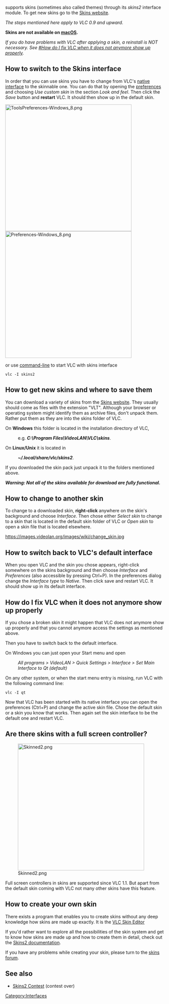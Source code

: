 {{VLC}} supports skins (sometimes also called themes) through its ''skins2'' interface module. To get new skins go to the [http://www.videolan.org/vlc/skins.php Skins website].

''The steps mentioned here apply to VLC 0.9 and upward.''

'''Skins are not available on [[macOS]].'''

''If you do have problems with VLC after applying a skin, a reinstall is NOT necessary. See [[#How do I fix VLC when it does not anymore show up properly]].''

== How to switch to the Skins interface ==

In order that you can use skins you have to change from VLC's [[Qt Interface|native interface]] to the skinnable one. You can do that by opening the [[preferences]] and choosing ''Use custom skin'' in the section ''Look and feel''. Then click the ''Save'' button and '''restart''' VLC. It should then show up in the default skin.

[[File:ToolsPreferences-Windows 8.png|400px|alt=]]
[[File:Preferences-Windows 8.png|400px|alt=]]

or use [[command-line]] to start VLC with skins interface

 vlc -I skins2

== How to get new skins and where to save them ==

You can download a variety of skins from the [http://www.videolan.org/vlc/skins.php Skins website]. They usually should come as files with the extension "VLT". Although your browser or operating system might identify them as archive files, don't unpack them. Rather put them as they are into the skins folder of VLC.

On '''Windows''' this folder is located in the installation directory of VLC,
:e.g. '''''C:\Program Files\VideoLAN\VLC\skins'''''.

On '''Linux/Unix''' it is located in 
:'''''~/.local/share/vlc/skins2'''''.

If you downloaded the skin pack just unpack it to the folders mentioned above.

'''''Warning: Not all of the skins available for download are fully functional.'''''

== How to change to another skin ==

To change to a downloaded skin, '''right-click''' anywhere on the skin's background and choose ''Interface''.
Then chose either ''Select skin'' to change to a skin that is located in the default skin folder of VLC or ''Open skin'' to open a skin file that is located elsewhere.

https://images.videolan.org/images/wiki/change_skin.jpg

== How to switch back to VLC's default interface == 

When you open VLC and the skin you chose appears, right-click somewhere on the skins background and then choose ''Interface'' and ''Preferences'' (also accessible by pressing Ctrl+P). In the preferences dialog change the ''Interface type'' to ''Native''. Then click save and restart VLC. It should show up in its default interface.

== How do I fix VLC when it does not anymore show up properly ==

If you chose a broken skin it might happen that VLC does not anymore show up properly and that you cannot anymore access the settings as mentioned above.

Then you have to switch back to the default interface.

On Windows you can just open your Start menu and open

:''All programs > VideoLAN > Quick Settings > Interface > Set Main Interface to Qt (default)''

On any other system, or when the start menu entry is missing, run VLC with the following command line:

 vlc -I qt

Now that VLC has been started with its native interface you can open the preferences (Ctrl+P) and change the active skin file. Chose the default skin or a skin you know that works. Then again set the skin interface to be the default one and restart VLC.

== Are there skins with a full screen controller? ==

[[File:Skinned2.png|400px|alt=]]

Full screen controllers in skins are supported since VLC 1.1. But apart from the default skin coming with VLC not many other skins have this feature.

== How to create your own skin ==

There exists a program that enables you to create skins without any deep knowledge how skins are made up exactly. It is the [https://www.videolan.org/vlc/skineditor.html VLC Skin Editor]

If you'd rather want to explore all the possibilities of the skin system and get to know how skins are made up and how to create them in detail, check out the [https://www.videolan.org/vlc/skins2-create.html Skins2 documentation].

If you have any problems while creating your skin, please turn to the [http://forum.videolan.org/viewforum.php?f=15 skins forum].

== See also ==
* [[Skins2 Contest]] (contest over)

[[Category:Interfaces]]
